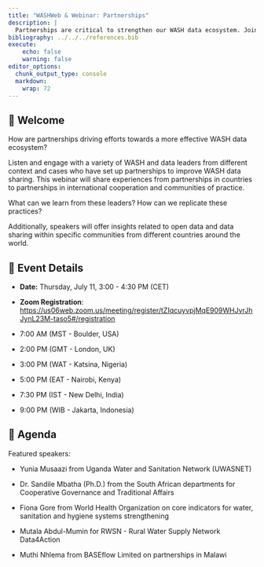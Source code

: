 ```yaml
---
title: "WASHWeb & Webinar: Partnerships"
description: |
  Partnerships are critical to strengthen our WASH data ecosystem. Join our next webinar on July 11 to to connect, participate, and learn from leaders in collaboration and partnerships!.
bibliography: ../../../references.bib
execute:
    echo: false
    warning: false
editor_options: 
  chunk_output_type: console
  markdown: 
    wrap: 72
---
```


## 👋 Welcome

How are partnerships driving efforts towards a more effective WASH data
ecosystem?

Listen and engage with a variety of WASH and data leaders from different
context and cases who have set up partnerships to improve WASH data
sharing. This webinar will share experiences from partnerships in
countries to partnerships in international cooperation and communities
of practice.

What can we learn from these leaders? How can we replicate these
practices?

Additionally, speakers will offer insights related to open data and data
sharing within specific communities from different countries around the
world.

## 📆 Event Details

-   **Date:** Thursday, July 11, 3:00 - 4:30 PM (CET)

-   **Zoom Registration**:
    <https://us06web.zoom.us/meeting/register/tZIqcuyvpjMqE909WHJvrJhJynL23M-taso5#/registration>

-   7:00 AM (MST - Boulder, USA)

-   2:00 PM (GMT - London, UK)

-   3:00 PM (WAT - Katsina, Nigeria)

-   5:00 PM (EAT - Nairobi, Kenya)

-   7:30 PM (IST - New Delhi, India)

-    9:00 PM (WIB - Jakarta, Indonesia)

## 📝 Agenda

Featured speakers:

-   Yunia Musaazi from Uganda Water and Sanitation Network (UWASNET)

-   Dr. Sandile Mbatha (Ph.D.) from the South African departments for
    Cooperative Governance and Traditional Affairs

-   Fiona Gore from World Health Organization on core indicators for
    water, sanitation and hygiene systems strengthening

-   Mutala Abdul-Mumin for RWSN - Rural Water Supply Network Data4Action

-   Muthi Nhlema from BASEflow Limited on partnerships in Malawi
